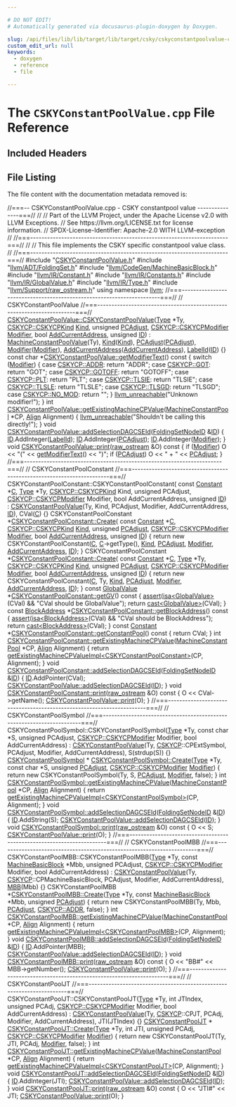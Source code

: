 ```yaml
---

# DO NOT EDIT!
# Automatically generated via docusaurus-plugin-doxygen by Doxygen.

slug: /api/files/lib/lib/target/lib/target/csky/cskyconstantpoolvalue-cpp
custom_edit_url: null
keywords:
  - doxygen
  - reference
  - file

---
```





# The `CSKYConstantPoolValue.cpp` File Reference

<DoxygenPage pluginConfig={pluginConfig}>



## Included Headers

<IncludesList>
<IncludesListItem
  filePath="CSKYConstantPoolValue.h"
  permalink="/docs/api/files/lib/lib/target/lib/target/csky/cskyconstantpoolvalue-h"
  isLocal="true" />
<IncludesListItem
  filePath="llvm/ADT/FoldingSet.h"
  permalink="/docs/api/files/include/include/llvm/include/llvm/adt/foldingset-h"
  isLocal="true" />
<IncludesListItem
  filePath="llvm/CodeGen/MachineBasicBlock.h"
  permalink="/docs/api/files/include/include/llvm/include/llvm/codegen/machinebasicblock-h"
  isLocal="true" />
<IncludesListItem
  filePath="llvm/IR/Constant.h"
  permalink="/docs/api/files/include/include/llvm/include/llvm/ir/constant-h"
  isLocal="true" />
<IncludesListItem
  filePath="llvm/IR/Constants.h"
  permalink="/docs/api/files/include/include/llvm/include/llvm/ir/constants-h"
  isLocal="true" />
<IncludesListItem
  filePath="llvm/IR/GlobalValue.h"
  permalink="/docs/api/files/include/include/llvm/include/llvm/ir/globalvalue-h"
  isLocal="true" />
<IncludesListItem
  filePath="llvm/IR/Type.h"
  permalink="/docs/api/files/include/include/llvm/include/llvm/ir/type-h"
  isLocal="true" />
<IncludesListItem
  filePath="llvm/Support/raw_ostream.h"
  permalink="/docs/api/files/include/include/llvm/include/llvm/support/raw-ostream-h"
  isLocal="true" />
</IncludesList>


## File Listing

The file content with the documentation metadata removed is:

<ProgramListing>

<Link id="l00001" /><CodeLine lineNumber="1"><span class="doxyHighlightComment">//===-- CSKYConstantPoolValue.cpp - CSKY constantpool value ---------------===//</span></CodeLine>
<Link id="l00002" /><CodeLine lineNumber="2"><span class="doxyHighlightComment">//</span></CodeLine>
<Link id="l00003" /><CodeLine lineNumber="3"><span class="doxyHighlightComment">// Part of the LLVM Project, under the Apache License v2.0 with LLVM Exceptions.</span></CodeLine>
<Link id="l00004" /><CodeLine lineNumber="4"><span class="doxyHighlightComment">// See https://llvm.org/LICENSE.txt for license information.</span></CodeLine>
<Link id="l00005" /><CodeLine lineNumber="5"><span class="doxyHighlightComment">// SPDX-License-Identifier: Apache-2.0 WITH LLVM-exception</span></CodeLine>
<Link id="l00006" /><CodeLine lineNumber="6"><span class="doxyHighlightComment">//</span></CodeLine>
<Link id="l00007" /><CodeLine lineNumber="7"><span class="doxyHighlightComment">//===----------------------------------------------------------------------===//</span></CodeLine>
<Link id="l00008" /><CodeLine lineNumber="8"><span class="doxyHighlightComment">//</span></CodeLine>
<Link id="l00009" /><CodeLine lineNumber="9"><span class="doxyHighlightComment">// This file implements the CSKY specific constantpool value class.</span></CodeLine>
<Link id="l00010" /><CodeLine lineNumber="10"><span class="doxyHighlightComment">//</span></CodeLine>
<Link id="l00011" /><CodeLine lineNumber="11"><span class="doxyHighlightComment">//===----------------------------------------------------------------------===//</span></CodeLine>
<Link id="l00012" /><CodeLine lineNumber="12"></CodeLine>
<Link id="l00013" /><CodeLine lineNumber="13"><span class="doxyHighlightPreprocessor">#include &quot;<a href="/docs/api/files/lib/lib/target/lib/target/csky/cskyconstantpoolvalue-h">CSKYConstantPoolValue.h</a>&quot;</span></CodeLine>
<Link id="l00014" /><CodeLine lineNumber="14"><span class="doxyHighlightPreprocessor">#include &quot;<a href="/docs/api/files/include/include/llvm/include/llvm/adt/foldingset-h">llvm/ADT/FoldingSet.h</a>&quot;</span></CodeLine>
<Link id="l00015" /><CodeLine lineNumber="15"><span class="doxyHighlightPreprocessor">#include &quot;<a href="/docs/api/files/include/include/llvm/include/llvm/codegen/machinebasicblock-h">llvm/CodeGen/MachineBasicBlock.h</a>&quot;</span></CodeLine>
<Link id="l00016" /><CodeLine lineNumber="16"><span class="doxyHighlightPreprocessor">#include &quot;<a href="/docs/api/files/include/include/llvm/include/llvm/ir/constant-h">llvm/IR/Constant.h</a>&quot;</span></CodeLine>
<Link id="l00017" /><CodeLine lineNumber="17"><span class="doxyHighlightPreprocessor">#include &quot;<a href="/docs/api/files/include/include/llvm/include/llvm/ir/constants-h">llvm/IR/Constants.h</a>&quot;</span></CodeLine>
<Link id="l00018" /><CodeLine lineNumber="18"><span class="doxyHighlightPreprocessor">#include &quot;<a href="/docs/api/files/include/include/llvm/include/llvm/ir/globalvalue-h">llvm/IR/GlobalValue.h</a>&quot;</span></CodeLine>
<Link id="l00019" /><CodeLine lineNumber="19"><span class="doxyHighlightPreprocessor">#include &quot;<a href="/docs/api/files/include/include/llvm/include/llvm/ir/type-h">llvm/IR/Type.h</a>&quot;</span></CodeLine>
<Link id="l00020" /><CodeLine lineNumber="20"><span class="doxyHighlightPreprocessor">#include &quot;<a href="/docs/api/files/include/include/llvm/include/llvm/support/raw-ostream-h">llvm/Support/raw&#95;ostream.h</a>&quot;</span></CodeLine>
<Link id="l00021" /><CodeLine lineNumber="21"><span class="doxyHighlightKeyword">using namespace </span><span class="doxyHighlight"><a href="/docs/api/namespaces/llvm">llvm</a>;</span></CodeLine>
<Link id="l00022" /><CodeLine lineNumber="22"></CodeLine>
<Link id="l00023" /><CodeLine lineNumber="23"><span class="doxyHighlightComment">//===----------------------------------------------------------------------===//</span></CodeLine>
<Link id="l00024" /><CodeLine lineNumber="24"><span class="doxyHighlightComment">// CSKYConstantPoolValue</span></CodeLine>
<Link id="l00025" /><CodeLine lineNumber="25"><span class="doxyHighlightComment">//===----------------------------------------------------------------------===//</span></CodeLine>
<Link id="l00026" /><CodeLine lineNumber="26"></CodeLine>
<Link id="l00027" /><CodeLine lineNumber="27" lineLink="/docs/api/classes/llvm/cskyconstantpoolvalue/#a348e1e38604c1fc005a62ced08c6f583"><span class="doxyHighlight"><a href="/docs/api/classes/llvm/cskyconstantpoolvalue/#a348e1e38604c1fc005a62ced08c6f583">CSKYConstantPoolValue::CSKYConstantPoolValue</a>(<a href="/docs/api/classes/llvm/type">Type</a> &#42;Ty, <a href="/docs/api/namespaces/llvm/cskycp/#a52910a7599c196a2a21a5fef5da46994">CSKYCP::CSKYCPKind</a> <a href="/docs/api/classes/llvm/cskyconstantpoolvalue/#aa0ed825694c1cf82be7fe8b7aa3bc979">Kind</a>,</span></CodeLine>
<Link id="l00028" /><CodeLine lineNumber="28"><span class="doxyHighlight">                                             </span><span class="doxyHighlightKeywordType">unsigned</span><span class="doxyHighlight"> <a href="/docs/api/classes/llvm/cskyconstantpoolvalue/#a211fb7d504116ba5fb89bb4bc22a9070">PCAdjust</a>,</span></CodeLine>
<Link id="l00029" /><CodeLine lineNumber="29"><span class="doxyHighlight">                                             <a href="/docs/api/namespaces/llvm/cskycp/#a4adf83f12fd4b32c53af26ac279ae9e4">CSKYCP::CSKYCPModifier</a> <a href="/docs/api/classes/llvm/cskyconstantpoolvalue/#ad365afc92ba12f354616fd0033708911">Modifier</a>,</span></CodeLine>
<Link id="l00030" /><CodeLine lineNumber="30"><span class="doxyHighlight">                                             </span><span class="doxyHighlightKeywordType">bool</span><span class="doxyHighlight"> <a href="/docs/api/classes/llvm/cskyconstantpoolvalue/#afb3479a63947179467405781072aff1f">AddCurrentAddress</a>,</span></CodeLine>
<Link id="l00031" /><CodeLine lineNumber="31"><span class="doxyHighlight">                                             </span><span class="doxyHighlightKeywordType">unsigned</span><span class="doxyHighlight"> <a href="/docs/api/namespaces/llvm/callingconv/#abdf8cf606905c10634e831390981b0ed">ID</a>)</span></CodeLine>
<Link id="l00032" /><CodeLine lineNumber="32"><span class="doxyHighlight">    : <a href="/docs/api/classes/llvm/machineconstantpoolvalue/#ac688aad44da54c2262096a4b5c5891f4">MachineConstantPoolValue</a>(Ty), <a href="/docs/api/classes/llvm/cskyconstantpoolvalue/#aa0ed825694c1cf82be7fe8b7aa3bc979">Kind</a>(<a href="/docs/api/classes/llvm/cskyconstantpoolvalue/#aa0ed825694c1cf82be7fe8b7aa3bc979">Kind</a>), <a href="/docs/api/classes/llvm/cskyconstantpoolvalue/#a211fb7d504116ba5fb89bb4bc22a9070">PCAdjust</a>(<a href="/docs/api/classes/llvm/cskyconstantpoolvalue/#a211fb7d504116ba5fb89bb4bc22a9070">PCAdjust</a>),</span></CodeLine>
<Link id="l00033" /><CodeLine lineNumber="33"><span class="doxyHighlight">      <a href="/docs/api/classes/llvm/cskyconstantpoolvalue/#ad365afc92ba12f354616fd0033708911">Modifier</a>(<a href="/docs/api/classes/llvm/cskyconstantpoolvalue/#ad365afc92ba12f354616fd0033708911">Modifier</a>), <a href="/docs/api/classes/llvm/cskyconstantpoolvalue/#afb3479a63947179467405781072aff1f">AddCurrentAddress</a>(<a href="/docs/api/classes/llvm/cskyconstantpoolvalue/#afb3479a63947179467405781072aff1f">AddCurrentAddress</a>), <a href="/docs/api/classes/llvm/cskyconstantpoolvalue/#a412a536ed94670c0525c04408ffd7d3c">LabelId</a>(<a href="/docs/api/namespaces/llvm/callingconv/#abdf8cf606905c10634e831390981b0ed">ID</a>) &#123;&#125;</span></CodeLine>
<Link id="l00034" /><CodeLine lineNumber="34"></CodeLine>
<Link id="l00035" /><CodeLine lineNumber="35" lineLink="/docs/api/classes/llvm/cskyconstantpoolvalue/#af4fd0e484744e9d1c45a041913485d0b"><span class="doxyHighlightKeyword">const</span><span class="doxyHighlight"> </span><span class="doxyHighlightKeywordType">char</span><span class="doxyHighlight"> &#42;<a href="/docs/api/classes/llvm/cskyconstantpoolvalue/#af4fd0e484744e9d1c45a041913485d0b">CSKYConstantPoolValue::getModifierText</a>()</span><span class="doxyHighlightKeyword"> const </span><span class="doxyHighlight">&#123;</span></CodeLine>
<Link id="l00036" /><CodeLine lineNumber="36"><span class="doxyHighlight">  </span><span class="doxyHighlightKeywordFlow">switch</span><span class="doxyHighlight"> (<a href="/docs/api/classes/llvm/cskyconstantpoolvalue/#ad365afc92ba12f354616fd0033708911">Modifier</a>) &#123;</span></CodeLine>
<Link id="l00037" /><CodeLine lineNumber="37"><span class="doxyHighlight">  </span><span class="doxyHighlightKeywordFlow">case</span><span class="doxyHighlight"> <a href="/docs/api/namespaces/llvm/cskycp/#a4adf83f12fd4b32c53af26ac279ae9e4a11f72aa51db1915ad266a52e760f28af">CSKYCP::ADDR</a>:</span></CodeLine>
<Link id="l00038" /><CodeLine lineNumber="38"><span class="doxyHighlight">    </span><span class="doxyHighlightKeywordFlow">return</span><span class="doxyHighlight"> </span><span class="doxyHighlightStringLiteral">&quot;ADDR&quot;</span><span class="doxyHighlight">;</span></CodeLine>
<Link id="l00039" /><CodeLine lineNumber="39"><span class="doxyHighlight">  </span><span class="doxyHighlightKeywordFlow">case</span><span class="doxyHighlight"> <a href="/docs/api/namespaces/llvm/cskycp/#a4adf83f12fd4b32c53af26ac279ae9e4ae82a4118bf542c05ab38488e5b578ae1">CSKYCP::GOT</a>:</span></CodeLine>
<Link id="l00040" /><CodeLine lineNumber="40"><span class="doxyHighlight">    </span><span class="doxyHighlightKeywordFlow">return</span><span class="doxyHighlight"> </span><span class="doxyHighlightStringLiteral">&quot;GOT&quot;</span><span class="doxyHighlight">;</span></CodeLine>
<Link id="l00041" /><CodeLine lineNumber="41"><span class="doxyHighlight">  </span><span class="doxyHighlightKeywordFlow">case</span><span class="doxyHighlight"> <a href="/docs/api/namespaces/llvm/cskycp/#a4adf83f12fd4b32c53af26ac279ae9e4a972b1bf03372caa6601f0a1b4903ae76">CSKYCP::GOTOFF</a>:</span></CodeLine>
<Link id="l00042" /><CodeLine lineNumber="42"><span class="doxyHighlight">    </span><span class="doxyHighlightKeywordFlow">return</span><span class="doxyHighlight"> </span><span class="doxyHighlightStringLiteral">&quot;GOTOFF&quot;</span><span class="doxyHighlight">;</span></CodeLine>
<Link id="l00043" /><CodeLine lineNumber="43"><span class="doxyHighlight">  </span><span class="doxyHighlightKeywordFlow">case</span><span class="doxyHighlight"> <a href="/docs/api/namespaces/llvm/cskycp/#a4adf83f12fd4b32c53af26ac279ae9e4a4534acdb80b394f5943dcc36c9704c9b">CSKYCP::PLT</a>:</span></CodeLine>
<Link id="l00044" /><CodeLine lineNumber="44"><span class="doxyHighlight">    </span><span class="doxyHighlightKeywordFlow">return</span><span class="doxyHighlight"> </span><span class="doxyHighlightStringLiteral">&quot;PLT&quot;</span><span class="doxyHighlight">;</span></CodeLine>
<Link id="l00045" /><CodeLine lineNumber="45"><span class="doxyHighlight">  </span><span class="doxyHighlightKeywordFlow">case</span><span class="doxyHighlight"> <a href="/docs/api/namespaces/llvm/cskycp/#a4adf83f12fd4b32c53af26ac279ae9e4a200b54fa8d3a6ca97d345190f01a4087">CSKYCP::TLSIE</a>:</span></CodeLine>
<Link id="l00046" /><CodeLine lineNumber="46"><span class="doxyHighlight">    </span><span class="doxyHighlightKeywordFlow">return</span><span class="doxyHighlight"> </span><span class="doxyHighlightStringLiteral">&quot;TLSIE&quot;</span><span class="doxyHighlight">;</span></CodeLine>
<Link id="l00047" /><CodeLine lineNumber="47"><span class="doxyHighlight">  </span><span class="doxyHighlightKeywordFlow">case</span><span class="doxyHighlight"> <a href="/docs/api/namespaces/llvm/cskycp/#a4adf83f12fd4b32c53af26ac279ae9e4ae32b3dc690462147ec73186713977244">CSKYCP::TLSLE</a>:</span></CodeLine>
<Link id="l00048" /><CodeLine lineNumber="48"><span class="doxyHighlight">    </span><span class="doxyHighlightKeywordFlow">return</span><span class="doxyHighlight"> </span><span class="doxyHighlightStringLiteral">&quot;TLSLE&quot;</span><span class="doxyHighlight">;</span></CodeLine>
<Link id="l00049" /><CodeLine lineNumber="49"><span class="doxyHighlight">  </span><span class="doxyHighlightKeywordFlow">case</span><span class="doxyHighlight"> <a href="/docs/api/namespaces/llvm/cskycp/#a4adf83f12fd4b32c53af26ac279ae9e4a5c32b033a20299c57276476c5b7c73b9">CSKYCP::TLSGD</a>:</span></CodeLine>
<Link id="l00050" /><CodeLine lineNumber="50"><span class="doxyHighlight">    </span><span class="doxyHighlightKeywordFlow">return</span><span class="doxyHighlight"> </span><span class="doxyHighlightStringLiteral">&quot;TLSGD&quot;</span><span class="doxyHighlight">;</span></CodeLine>
<Link id="l00051" /><CodeLine lineNumber="51"><span class="doxyHighlight">  </span><span class="doxyHighlightKeywordFlow">case</span><span class="doxyHighlight"> <a href="/docs/api/namespaces/llvm/cskycp/#a4adf83f12fd4b32c53af26ac279ae9e4ab42535f4f838187946d69d1113f7cd32">CSKYCP::NO&#95;MOD</a>:</span></CodeLine>
<Link id="l00052" /><CodeLine lineNumber="52"><span class="doxyHighlight">    </span><span class="doxyHighlightKeywordFlow">return</span><span class="doxyHighlight"> </span><span class="doxyHighlightStringLiteral">&quot;&quot;</span><span class="doxyHighlight">;</span></CodeLine>
<Link id="l00053" /><CodeLine lineNumber="53"><span class="doxyHighlight">  &#125;</span></CodeLine>
<Link id="l00054" /><CodeLine lineNumber="54"><span class="doxyHighlight">  <a href="/docs/api/files/include/include/llvm/include/llvm/support/errorhandling-h/#ace243f5c25697a1107cce46626b3dc94">llvm&#95;unreachable</a>(</span><span class="doxyHighlightStringLiteral">&quot;Unknown modifier!&quot;</span><span class="doxyHighlight">);</span></CodeLine>
<Link id="l00055" /><CodeLine lineNumber="55"><span class="doxyHighlight">&#125;</span></CodeLine>
<Link id="l00056" /><CodeLine lineNumber="56"></CodeLine>
<Link id="l00057" /><CodeLine lineNumber="57" lineLink="/docs/api/classes/llvm/cskyconstantpoolvalue/#afc480159ebebc2b1dafff702e3d0f44c"><span class="doxyHighlightKeywordType">int</span><span class="doxyHighlight"> <a href="/docs/api/classes/llvm/cskyconstantpoolvalue/#afc480159ebebc2b1dafff702e3d0f44c">CSKYConstantPoolValue::getExistingMachineCPValue</a>(<a href="/docs/api/classes/llvm/machineconstantpool">MachineConstantPool</a> &#42;CP,</span></CodeLine>
<Link id="l00058" /><CodeLine lineNumber="58"><span class="doxyHighlight">                                                     <a href="/docs/api/structs/llvm/align">Align</a> Alignment) &#123;</span></CodeLine>
<Link id="l00059" /><CodeLine lineNumber="59"><span class="doxyHighlight">  <a href="/docs/api/files/include/include/llvm/include/llvm/support/errorhandling-h/#ace243f5c25697a1107cce46626b3dc94">llvm&#95;unreachable</a>(</span><span class="doxyHighlightStringLiteral">&quot;Shouldn&#39;t be calling this directly!&quot;</span><span class="doxyHighlight">);</span></CodeLine>
<Link id="l00060" /><CodeLine lineNumber="60"><span class="doxyHighlight">&#125;</span></CodeLine>
<Link id="l00061" /><CodeLine lineNumber="61"></CodeLine>
<Link id="l00062" /><CodeLine lineNumber="62" lineLink="/docs/api/classes/llvm/cskyconstantpoolvalue/#ac2dce8ece8c4b01f78f80f643036681c"><span class="doxyHighlightKeywordType">void</span><span class="doxyHighlight"> <a href="/docs/api/classes/llvm/cskyconstantpoolvalue/#ac2dce8ece8c4b01f78f80f643036681c">CSKYConstantPoolValue::addSelectionDAGCSEId</a>(<a href="/docs/api/classes/llvm/foldingsetnodeid">FoldingSetNodeID</a> &amp;<a href="/docs/api/namespaces/llvm/callingconv/#abdf8cf606905c10634e831390981b0ed">ID</a>) &#123;</span></CodeLine>
<Link id="l00063" /><CodeLine lineNumber="63"><span class="doxyHighlight">  <a href="/docs/api/namespaces/llvm/callingconv/#abdf8cf606905c10634e831390981b0ed">ID</a>.AddInteger(<a href="/docs/api/classes/llvm/cskyconstantpoolvalue/#a412a536ed94670c0525c04408ffd7d3c">LabelId</a>);</span></CodeLine>
<Link id="l00064" /><CodeLine lineNumber="64"><span class="doxyHighlight">  <a href="/docs/api/namespaces/llvm/callingconv/#abdf8cf606905c10634e831390981b0ed">ID</a>.AddInteger(<a href="/docs/api/classes/llvm/cskyconstantpoolvalue/#a211fb7d504116ba5fb89bb4bc22a9070">PCAdjust</a>);</span></CodeLine>
<Link id="l00065" /><CodeLine lineNumber="65"><span class="doxyHighlight">  <a href="/docs/api/namespaces/llvm/callingconv/#abdf8cf606905c10634e831390981b0ed">ID</a>.AddInteger(<a href="/docs/api/classes/llvm/cskyconstantpoolvalue/#ad365afc92ba12f354616fd0033708911">Modifier</a>);</span></CodeLine>
<Link id="l00066" /><CodeLine lineNumber="66"><span class="doxyHighlight">&#125;</span></CodeLine>
<Link id="l00067" /><CodeLine lineNumber="67"></CodeLine>
<Link id="l00068" /><CodeLine lineNumber="68" lineLink="/docs/api/classes/llvm/cskyconstantpoolvalue/#a310e47e5146eaa80264533a27084604d"><span class="doxyHighlightKeywordType">void</span><span class="doxyHighlight"> <a href="/docs/api/classes/llvm/cskyconstantpoolvalue/#a310e47e5146eaa80264533a27084604d">CSKYConstantPoolValue::print</a>(<a href="/docs/api/classes/llvm/raw-ostream">raw&#95;ostream</a> &amp;O)</span><span class="doxyHighlightKeyword"> const </span><span class="doxyHighlight">&#123;</span></CodeLine>
<Link id="l00069" /><CodeLine lineNumber="69"><span class="doxyHighlight">  </span><span class="doxyHighlightKeywordFlow">if</span><span class="doxyHighlight"> (<a href="/docs/api/classes/llvm/cskyconstantpoolvalue/#ad365afc92ba12f354616fd0033708911">Modifier</a>)</span></CodeLine>
<Link id="l00070" /><CodeLine lineNumber="70"><span class="doxyHighlight">    O &lt;&lt; </span><span class="doxyHighlightStringLiteral">&quot;(&quot;</span><span class="doxyHighlight"> &lt;&lt; <a href="/docs/api/classes/llvm/cskyconstantpoolvalue/#af4fd0e484744e9d1c45a041913485d0b">getModifierText</a>() &lt;&lt; </span><span class="doxyHighlightStringLiteral">&quot;)&quot;</span><span class="doxyHighlight">;</span></CodeLine>
<Link id="l00071" /><CodeLine lineNumber="71"><span class="doxyHighlight">  </span><span class="doxyHighlightKeywordFlow">if</span><span class="doxyHighlight"> (<a href="/docs/api/classes/llvm/cskyconstantpoolvalue/#a211fb7d504116ba5fb89bb4bc22a9070">PCAdjust</a>)</span></CodeLine>
<Link id="l00072" /><CodeLine lineNumber="72"><span class="doxyHighlight">    O &lt;&lt; </span><span class="doxyHighlightStringLiteral">&quot; + &quot;</span><span class="doxyHighlight"> &lt;&lt; <a href="/docs/api/classes/llvm/cskyconstantpoolvalue/#a211fb7d504116ba5fb89bb4bc22a9070">PCAdjust</a>;</span></CodeLine>
<Link id="l00073" /><CodeLine lineNumber="73"><span class="doxyHighlight">&#125;</span></CodeLine>
<Link id="l00074" /><CodeLine lineNumber="74"></CodeLine>
<Link id="l00075" /><CodeLine lineNumber="75"><span class="doxyHighlightComment">//===----------------------------------------------------------------------===//</span></CodeLine>
<Link id="l00076" /><CodeLine lineNumber="76"><span class="doxyHighlightComment">// CSKYConstantPoolConstant</span></CodeLine>
<Link id="l00077" /><CodeLine lineNumber="77"><span class="doxyHighlightComment">//===----------------------------------------------------------------------===//</span></CodeLine>
<Link id="l00078" /><CodeLine lineNumber="78"></CodeLine>
<Link id="l00079" /><CodeLine lineNumber="79"><span class="doxyHighlight">CSKYConstantPoolConstant::CSKYConstantPoolConstant(</span></CodeLine>
<Link id="l00080" /><CodeLine lineNumber="80"><span class="doxyHighlight">    </span><span class="doxyHighlightKeyword">const</span><span class="doxyHighlight"> <a href="/docs/api/classes/llvm/constant">Constant</a> &#42;<a href="/docs/api/namespaces/llvm/callingconv/#ac6aa1387c4375260e2468eb5a77fdb4cafd841a49aec1539bc88abc8ff9e170fb">C</a>, <a href="/docs/api/classes/llvm/type">Type</a> &#42;Ty, <a href="/docs/api/namespaces/llvm/cskycp/#a52910a7599c196a2a21a5fef5da46994">CSKYCP::CSKYCPKind</a> Kind, </span><span class="doxyHighlightKeywordType">unsigned</span><span class="doxyHighlight"> PCAdjust,</span></CodeLine>
<Link id="l00081" /><CodeLine lineNumber="81"><span class="doxyHighlight">    <a href="/docs/api/namespaces/llvm/cskycp/#a4adf83f12fd4b32c53af26ac279ae9e4">CSKYCP::CSKYCPModifier</a> Modifier, </span><span class="doxyHighlightKeywordType">bool</span><span class="doxyHighlight"> AddCurrentAddress, </span><span class="doxyHighlightKeywordType">unsigned</span><span class="doxyHighlight"> <a href="/docs/api/namespaces/llvm/callingconv/#abdf8cf606905c10634e831390981b0ed">ID</a>)</span></CodeLine>
<Link id="l00082" /><CodeLine lineNumber="82"><span class="doxyHighlight">    : <a href="/docs/api/classes/llvm/cskyconstantpoolvalue">CSKYConstantPoolValue</a>(Ty, Kind, PCAdjust, Modifier, AddCurrentAddress,</span></CodeLine>
<Link id="l00083" /><CodeLine lineNumber="83"><span class="doxyHighlight">                            <a href="/docs/api/namespaces/llvm/callingconv/#abdf8cf606905c10634e831390981b0ed">ID</a>),</span></CodeLine>
<Link id="l00084" /><CodeLine lineNumber="84"><span class="doxyHighlight">      CVal(<a href="/docs/api/namespaces/llvm/callingconv/#ac6aa1387c4375260e2468eb5a77fdb4cafd841a49aec1539bc88abc8ff9e170fb">C</a>) &#123;&#125;</span></CodeLine>
<Link id="l00085" /><CodeLine lineNumber="85"></CodeLine>
<Link id="l00086" /><CodeLine lineNumber="86" lineLink="/docs/api/classes/llvm/cskyconstantpoolconstant/#ad2e7328dbae8591003a3f42d049754b5"><span class="doxyHighlight">CSKYConstantPoolConstant &#42;<a href="/docs/api/classes/llvm/cskyconstantpoolconstant/#ad2e7328dbae8591003a3f42d049754b5">CSKYConstantPoolConstant::Create</a>(</span></CodeLine>
<Link id="l00087" /><CodeLine lineNumber="87"><span class="doxyHighlight">    </span><span class="doxyHighlightKeyword">const</span><span class="doxyHighlight"> <a href="/docs/api/classes/llvm/constant">Constant</a> &#42;<a href="/docs/api/namespaces/llvm/callingconv/#ac6aa1387c4375260e2468eb5a77fdb4cafd841a49aec1539bc88abc8ff9e170fb">C</a>, <a href="/docs/api/namespaces/llvm/cskycp/#a52910a7599c196a2a21a5fef5da46994">CSKYCP::CSKYCPKind</a> <a href="/docs/api/classes/llvm/cskyconstantpoolvalue/#aa0ed825694c1cf82be7fe8b7aa3bc979">Kind</a>, </span><span class="doxyHighlightKeywordType">unsigned</span><span class="doxyHighlight"> <a href="/docs/api/classes/llvm/cskyconstantpoolvalue/#a211fb7d504116ba5fb89bb4bc22a9070">PCAdjust</a>,</span></CodeLine>
<Link id="l00088" /><CodeLine lineNumber="88"><span class="doxyHighlight">    <a href="/docs/api/namespaces/llvm/cskycp/#a4adf83f12fd4b32c53af26ac279ae9e4">CSKYCP::CSKYCPModifier</a> <a href="/docs/api/classes/llvm/cskyconstantpoolvalue/#ad365afc92ba12f354616fd0033708911">Modifier</a>, </span><span class="doxyHighlightKeywordType">bool</span><span class="doxyHighlight"> <a href="/docs/api/classes/llvm/cskyconstantpoolvalue/#afb3479a63947179467405781072aff1f">AddCurrentAddress</a>, </span><span class="doxyHighlightKeywordType">unsigned</span><span class="doxyHighlight"> <a href="/docs/api/namespaces/llvm/callingconv/#abdf8cf606905c10634e831390981b0ed">ID</a>) &#123;</span></CodeLine>
<Link id="l00089" /><CodeLine lineNumber="89"><span class="doxyHighlight">  </span><span class="doxyHighlightKeywordFlow">return</span><span class="doxyHighlight"> </span><span class="doxyHighlightKeyword">new</span><span class="doxyHighlight"> CSKYConstantPoolConstant(<a href="/docs/api/namespaces/llvm/callingconv/#ac6aa1387c4375260e2468eb5a77fdb4cafd841a49aec1539bc88abc8ff9e170fb">C</a>, <a href="/docs/api/namespaces/llvm/callingconv/#ac6aa1387c4375260e2468eb5a77fdb4cafd841a49aec1539bc88abc8ff9e170fb">C</a>-&gt;getType(), <a href="/docs/api/classes/llvm/cskyconstantpoolvalue/#aa0ed825694c1cf82be7fe8b7aa3bc979">Kind</a>, <a href="/docs/api/classes/llvm/cskyconstantpoolvalue/#a211fb7d504116ba5fb89bb4bc22a9070">PCAdjust</a>, <a href="/docs/api/classes/llvm/cskyconstantpoolvalue/#ad365afc92ba12f354616fd0033708911">Modifier</a>,</span></CodeLine>
<Link id="l00090" /><CodeLine lineNumber="90"><span class="doxyHighlight">                                      <a href="/docs/api/classes/llvm/cskyconstantpoolvalue/#afb3479a63947179467405781072aff1f">AddCurrentAddress</a>, <a href="/docs/api/namespaces/llvm/callingconv/#abdf8cf606905c10634e831390981b0ed">ID</a>);</span></CodeLine>
<Link id="l00091" /><CodeLine lineNumber="91"><span class="doxyHighlight">&#125;</span></CodeLine>
<Link id="l00092" /><CodeLine lineNumber="92"></CodeLine>
<Link id="l00093" /><CodeLine lineNumber="93" lineLink="/docs/api/classes/llvm/cskyconstantpoolconstant/#a9be132fd6a70bb5bf4c3f8847034099b"><span class="doxyHighlight">CSKYConstantPoolConstant &#42;<a href="/docs/api/classes/llvm/cskyconstantpoolconstant/#ad2e7328dbae8591003a3f42d049754b5">CSKYConstantPoolConstant::Create</a>(</span></CodeLine>
<Link id="l00094" /><CodeLine lineNumber="94"><span class="doxyHighlight">    </span><span class="doxyHighlightKeyword">const</span><span class="doxyHighlight"> <a href="/docs/api/classes/llvm/constant">Constant</a> &#42;<a href="/docs/api/namespaces/llvm/callingconv/#ac6aa1387c4375260e2468eb5a77fdb4cafd841a49aec1539bc88abc8ff9e170fb">C</a>, <a href="/docs/api/classes/llvm/type">Type</a> &#42;Ty, <a href="/docs/api/namespaces/llvm/cskycp/#a52910a7599c196a2a21a5fef5da46994">CSKYCP::CSKYCPKind</a> <a href="/docs/api/classes/llvm/cskyconstantpoolvalue/#aa0ed825694c1cf82be7fe8b7aa3bc979">Kind</a>, </span><span class="doxyHighlightKeywordType">unsigned</span><span class="doxyHighlight"> <a href="/docs/api/classes/llvm/cskyconstantpoolvalue/#a211fb7d504116ba5fb89bb4bc22a9070">PCAdjust</a>,</span></CodeLine>
<Link id="l00095" /><CodeLine lineNumber="95"><span class="doxyHighlight">    <a href="/docs/api/namespaces/llvm/cskycp/#a4adf83f12fd4b32c53af26ac279ae9e4">CSKYCP::CSKYCPModifier</a> <a href="/docs/api/classes/llvm/cskyconstantpoolvalue/#ad365afc92ba12f354616fd0033708911">Modifier</a>, </span><span class="doxyHighlightKeywordType">bool</span><span class="doxyHighlight"> <a href="/docs/api/classes/llvm/cskyconstantpoolvalue/#afb3479a63947179467405781072aff1f">AddCurrentAddress</a>, </span><span class="doxyHighlightKeywordType">unsigned</span><span class="doxyHighlight"> <a href="/docs/api/namespaces/llvm/callingconv/#abdf8cf606905c10634e831390981b0ed">ID</a>) &#123;</span></CodeLine>
<Link id="l00096" /><CodeLine lineNumber="96"><span class="doxyHighlight">  </span><span class="doxyHighlightKeywordFlow">return</span><span class="doxyHighlight"> </span><span class="doxyHighlightKeyword">new</span><span class="doxyHighlight"> CSKYConstantPoolConstant(<a href="/docs/api/namespaces/llvm/callingconv/#ac6aa1387c4375260e2468eb5a77fdb4cafd841a49aec1539bc88abc8ff9e170fb">C</a>, Ty, <a href="/docs/api/classes/llvm/cskyconstantpoolvalue/#aa0ed825694c1cf82be7fe8b7aa3bc979">Kind</a>, <a href="/docs/api/classes/llvm/cskyconstantpoolvalue/#a211fb7d504116ba5fb89bb4bc22a9070">PCAdjust</a>, <a href="/docs/api/classes/llvm/cskyconstantpoolvalue/#ad365afc92ba12f354616fd0033708911">Modifier</a>,</span></CodeLine>
<Link id="l00097" /><CodeLine lineNumber="97"><span class="doxyHighlight">                                      <a href="/docs/api/classes/llvm/cskyconstantpoolvalue/#afb3479a63947179467405781072aff1f">AddCurrentAddress</a>, <a href="/docs/api/namespaces/llvm/callingconv/#abdf8cf606905c10634e831390981b0ed">ID</a>);</span></CodeLine>
<Link id="l00098" /><CodeLine lineNumber="98"><span class="doxyHighlight">&#125;</span></CodeLine>
<Link id="l00099" /><CodeLine lineNumber="99"></CodeLine>
<Link id="l00100" /><CodeLine lineNumber="100" lineLink="/docs/api/classes/llvm/cskyconstantpoolconstant/#a49bfb7d119e43a691ef2e139597370e9"><span class="doxyHighlightKeyword">const</span><span class="doxyHighlight"> <a href="/docs/api/classes/llvm/globalvalue">GlobalValue</a> &#42;<a href="/docs/api/classes/llvm/cskyconstantpoolconstant/#a49bfb7d119e43a691ef2e139597370e9">CSKYConstantPoolConstant::getGV</a>()</span><span class="doxyHighlightKeyword"> const </span><span class="doxyHighlight">&#123;</span></CodeLine>
<Link id="l00101" /><CodeLine lineNumber="101"><span class="doxyHighlight">  <a href="/docs/api/files/lib/lib/target/lib/target/amdgpu/silowercontrolflow-cpp/#a4868c5d81c5ccc98c47aeab6244346a0">assert</a>(<a href="/docs/api/namespaces/llvm/#a92ca992e52dddc420f4b069cae06dfbe">isa&lt;GlobalValue&gt;</a>(CVal) &amp;&amp; </span><span class="doxyHighlightStringLiteral">&quot;CVal should be GlobalValue&quot;</span><span class="doxyHighlight">);</span></CodeLine>
<Link id="l00102" /><CodeLine lineNumber="102"><span class="doxyHighlight">  </span><span class="doxyHighlightKeywordFlow">return</span><span class="doxyHighlight"> <a href="/docs/api/namespaces/llvm/#ac4fc845f5ed92de63cd4474f128f5fc5">cast&lt;GlobalValue&gt;</a>(CVal);</span></CodeLine>
<Link id="l00103" /><CodeLine lineNumber="103"><span class="doxyHighlight">&#125;</span></CodeLine>
<Link id="l00104" /><CodeLine lineNumber="104"></CodeLine>
<Link id="l00105" /><CodeLine lineNumber="105" lineLink="/docs/api/classes/llvm/cskyconstantpoolconstant/#ae6f4c0132b8d27ccc8fb80f53e312d09"><span class="doxyHighlightKeyword">const</span><span class="doxyHighlight"> <a href="/docs/api/classes/llvm/blockaddress">BlockAddress</a> &#42;<a href="/docs/api/classes/llvm/cskyconstantpoolconstant/#ae6f4c0132b8d27ccc8fb80f53e312d09">CSKYConstantPoolConstant::getBlockAddress</a>()</span><span class="doxyHighlightKeyword"> const </span><span class="doxyHighlight">&#123;</span></CodeLine>
<Link id="l00106" /><CodeLine lineNumber="106"><span class="doxyHighlight">  <a href="/docs/api/files/lib/lib/target/lib/target/amdgpu/silowercontrolflow-cpp/#a4868c5d81c5ccc98c47aeab6244346a0">assert</a>(<a href="/docs/api/namespaces/llvm/#a92ca992e52dddc420f4b069cae06dfbe">isa&lt;BlockAddress&gt;</a>(CVal) &amp;&amp; </span><span class="doxyHighlightStringLiteral">&quot;CVal should be BlockAddress&quot;</span><span class="doxyHighlight">);</span></CodeLine>
<Link id="l00107" /><CodeLine lineNumber="107"><span class="doxyHighlight">  </span><span class="doxyHighlightKeywordFlow">return</span><span class="doxyHighlight"> <a href="/docs/api/namespaces/llvm/#ac4fc845f5ed92de63cd4474f128f5fc5">cast&lt;BlockAddress&gt;</a>(CVal);</span></CodeLine>
<Link id="l00108" /><CodeLine lineNumber="108"><span class="doxyHighlight">&#125;</span></CodeLine>
<Link id="l00109" /><CodeLine lineNumber="109"></CodeLine>
<Link id="l00110" /><CodeLine lineNumber="110" lineLink="/docs/api/classes/llvm/cskyconstantpoolconstant/#ae7bb2f89025ff938dbf3809d5aa7796c"><span class="doxyHighlightKeyword">const</span><span class="doxyHighlight"> <a href="/docs/api/classes/llvm/constant">Constant</a> &#42;<a href="/docs/api/classes/llvm/cskyconstantpoolconstant/#ae7bb2f89025ff938dbf3809d5aa7796c">CSKYConstantPoolConstant::getConstantPool</a>()</span><span class="doxyHighlightKeyword"> const </span><span class="doxyHighlight">&#123;</span></CodeLine>
<Link id="l00111" /><CodeLine lineNumber="111"><span class="doxyHighlight">  </span><span class="doxyHighlightKeywordFlow">return</span><span class="doxyHighlight"> CVal;</span></CodeLine>
<Link id="l00112" /><CodeLine lineNumber="112"><span class="doxyHighlight">&#125;</span></CodeLine>
<Link id="l00113" /><CodeLine lineNumber="113"></CodeLine>
<Link id="l00114" /><CodeLine lineNumber="114" lineLink="/docs/api/classes/llvm/cskyconstantpoolconstant/#a85cfa254656ea195455c3ec355dcc72d"><span class="doxyHighlightKeywordType">int</span><span class="doxyHighlight"> <a href="/docs/api/classes/llvm/cskyconstantpoolconstant/#a85cfa254656ea195455c3ec355dcc72d">CSKYConstantPoolConstant::getExistingMachineCPValue</a>(<a href="/docs/api/classes/llvm/machineconstantpool">MachineConstantPool</a> &#42;CP,</span></CodeLine>
<Link id="l00115" /><CodeLine lineNumber="115"><span class="doxyHighlight">                                                        <a href="/docs/api/structs/llvm/align">Align</a> Alignment) &#123;</span></CodeLine>
<Link id="l00116" /><CodeLine lineNumber="116"><span class="doxyHighlight">  </span><span class="doxyHighlightKeywordFlow">return</span><span class="doxyHighlight"> <a href="/docs/api/classes/llvm/cskyconstantpoolvalue/#a7f59aeed19f66ec8099052e3aa47c9c9">getExistingMachineCPValueImpl&lt;CSKYConstantPoolConstant&gt;</a>(CP, Alignment);</span></CodeLine>
<Link id="l00117" /><CodeLine lineNumber="117"><span class="doxyHighlight">&#125;</span></CodeLine>
<Link id="l00118" /><CodeLine lineNumber="118"></CodeLine>
<Link id="l00119" /><CodeLine lineNumber="119" lineLink="/docs/api/classes/llvm/cskyconstantpoolconstant/#ab6eaf5d3c9dd6794d787dc1b4adcb590"><span class="doxyHighlightKeywordType">void</span><span class="doxyHighlight"> <a href="/docs/api/classes/llvm/cskyconstantpoolconstant/#ab6eaf5d3c9dd6794d787dc1b4adcb590">CSKYConstantPoolConstant::addSelectionDAGCSEId</a>(<a href="/docs/api/classes/llvm/foldingsetnodeid">FoldingSetNodeID</a> &amp;<a href="/docs/api/namespaces/llvm/callingconv/#abdf8cf606905c10634e831390981b0ed">ID</a>) &#123;</span></CodeLine>
<Link id="l00120" /><CodeLine lineNumber="120"><span class="doxyHighlight">  <a href="/docs/api/namespaces/llvm/callingconv/#abdf8cf606905c10634e831390981b0ed">ID</a>.AddPointer(CVal);</span></CodeLine>
<Link id="l00121" /><CodeLine lineNumber="121"></CodeLine>
<Link id="l00122" /><CodeLine lineNumber="122"><span class="doxyHighlight">  <a href="/docs/api/classes/llvm/cskyconstantpoolvalue/#ac2dce8ece8c4b01f78f80f643036681c">CSKYConstantPoolValue::addSelectionDAGCSEId</a>(<a href="/docs/api/namespaces/llvm/callingconv/#abdf8cf606905c10634e831390981b0ed">ID</a>);</span></CodeLine>
<Link id="l00123" /><CodeLine lineNumber="123"><span class="doxyHighlight">&#125;</span></CodeLine>
<Link id="l00124" /><CodeLine lineNumber="124"></CodeLine>
<Link id="l00125" /><CodeLine lineNumber="125" lineLink="/docs/api/classes/llvm/cskyconstantpoolconstant/#abe523270c6342367542f38ef98ee7700"><span class="doxyHighlightKeywordType">void</span><span class="doxyHighlight"> <a href="/docs/api/classes/llvm/cskyconstantpoolconstant/#abe523270c6342367542f38ef98ee7700">CSKYConstantPoolConstant::print</a>(<a href="/docs/api/classes/llvm/raw-ostream">raw&#95;ostream</a> &amp;O)</span><span class="doxyHighlightKeyword"> const </span><span class="doxyHighlight">&#123;</span></CodeLine>
<Link id="l00126" /><CodeLine lineNumber="126"><span class="doxyHighlight">  O &lt;&lt; CVal-&gt;getName();</span></CodeLine>
<Link id="l00127" /><CodeLine lineNumber="127"><span class="doxyHighlight">  <a href="/docs/api/classes/llvm/cskyconstantpoolvalue/#a310e47e5146eaa80264533a27084604d">CSKYConstantPoolValue::print</a>(O);</span></CodeLine>
<Link id="l00128" /><CodeLine lineNumber="128"><span class="doxyHighlight">&#125;</span></CodeLine>
<Link id="l00129" /><CodeLine lineNumber="129"></CodeLine>
<Link id="l00130" /><CodeLine lineNumber="130"><span class="doxyHighlightComment">//===----------------------------------------------------------------------===//</span></CodeLine>
<Link id="l00131" /><CodeLine lineNumber="131"><span class="doxyHighlightComment">// CSKYConstantPoolSymbol</span></CodeLine>
<Link id="l00132" /><CodeLine lineNumber="132"><span class="doxyHighlightComment">//===----------------------------------------------------------------------===//</span></CodeLine>
<Link id="l00133" /><CodeLine lineNumber="133"></CodeLine>
<Link id="l00134" /><CodeLine lineNumber="134"><span class="doxyHighlight">CSKYConstantPoolSymbol::CSKYConstantPoolSymbol(<a href="/docs/api/classes/llvm/type">Type</a> &#42;Ty, </span><span class="doxyHighlightKeyword">const</span><span class="doxyHighlight"> </span><span class="doxyHighlightKeywordType">char</span><span class="doxyHighlight"> &#42;S,</span></CodeLine>
<Link id="l00135" /><CodeLine lineNumber="135"><span class="doxyHighlight">                                               </span><span class="doxyHighlightKeywordType">unsigned</span><span class="doxyHighlight"> PCAdjust,</span></CodeLine>
<Link id="l00136" /><CodeLine lineNumber="136"><span class="doxyHighlight">                                               <a href="/docs/api/namespaces/llvm/cskycp/#a4adf83f12fd4b32c53af26ac279ae9e4">CSKYCP::CSKYCPModifier</a> Modifier,</span></CodeLine>
<Link id="l00137" /><CodeLine lineNumber="137"><span class="doxyHighlight">                                               </span><span class="doxyHighlightKeywordType">bool</span><span class="doxyHighlight"> AddCurrentAddress)</span></CodeLine>
<Link id="l00138" /><CodeLine lineNumber="138"><span class="doxyHighlight">    : <a href="/docs/api/classes/llvm/cskyconstantpoolvalue">CSKYConstantPoolValue</a>(Ty, <a href="/docs/api/namespaces/llvm/cskycp">CSKYCP</a>::CPExtSymbol, PCAdjust, Modifier,</span></CodeLine>
<Link id="l00139" /><CodeLine lineNumber="139"><span class="doxyHighlight">                            AddCurrentAddress),</span></CodeLine>
<Link id="l00140" /><CodeLine lineNumber="140"><span class="doxyHighlight">      S(strdup(S)) &#123;&#125;</span></CodeLine>
<Link id="l00141" /><CodeLine lineNumber="141"></CodeLine>
<Link id="l00142" /><CodeLine lineNumber="142"><span class="doxyHighlight"><a href="/docs/api/classes/llvm/cskyconstantpoolsymbol">CSKYConstantPoolSymbol</a> &#42;</span></CodeLine>
<Link id="l00143" /><CodeLine lineNumber="143" lineLink="/docs/api/classes/llvm/cskyconstantpoolsymbol/#adeb33f1d0f22848874dd3b14e265d268"><span class="doxyHighlight"><a href="/docs/api/classes/llvm/cskyconstantpoolsymbol/#adeb33f1d0f22848874dd3b14e265d268">CSKYConstantPoolSymbol::Create</a>(<a href="/docs/api/classes/llvm/type">Type</a> &#42;Ty, </span><span class="doxyHighlightKeyword">const</span><span class="doxyHighlight"> </span><span class="doxyHighlightKeywordType">char</span><span class="doxyHighlight"> &#42;S, </span><span class="doxyHighlightKeywordType">unsigned</span><span class="doxyHighlight"> <a href="/docs/api/classes/llvm/cskyconstantpoolvalue/#a211fb7d504116ba5fb89bb4bc22a9070">PCAdjust</a>,</span></CodeLine>
<Link id="l00144" /><CodeLine lineNumber="144"><span class="doxyHighlight">                               <a href="/docs/api/namespaces/llvm/cskycp/#a4adf83f12fd4b32c53af26ac279ae9e4">CSKYCP::CSKYCPModifier</a> <a href="/docs/api/classes/llvm/cskyconstantpoolvalue/#ad365afc92ba12f354616fd0033708911">Modifier</a>) &#123;</span></CodeLine>
<Link id="l00145" /><CodeLine lineNumber="145"><span class="doxyHighlight">  </span><span class="doxyHighlightKeywordFlow">return</span><span class="doxyHighlight"> </span><span class="doxyHighlightKeyword">new</span><span class="doxyHighlight"> CSKYConstantPoolSymbol(Ty, S, <a href="/docs/api/classes/llvm/cskyconstantpoolvalue/#a211fb7d504116ba5fb89bb4bc22a9070">PCAdjust</a>, <a href="/docs/api/classes/llvm/cskyconstantpoolvalue/#ad365afc92ba12f354616fd0033708911">Modifier</a>, </span><span class="doxyHighlightKeyword">false</span><span class="doxyHighlight">);</span></CodeLine>
<Link id="l00146" /><CodeLine lineNumber="146"><span class="doxyHighlight">&#125;</span></CodeLine>
<Link id="l00147" /><CodeLine lineNumber="147"></CodeLine>
<Link id="l00148" /><CodeLine lineNumber="148" lineLink="/docs/api/classes/llvm/cskyconstantpoolsymbol/#a9f98d82b762f0af010741aa1b5be64cb"><span class="doxyHighlightKeywordType">int</span><span class="doxyHighlight"> <a href="/docs/api/classes/llvm/cskyconstantpoolsymbol/#a9f98d82b762f0af010741aa1b5be64cb">CSKYConstantPoolSymbol::getExistingMachineCPValue</a>(<a href="/docs/api/classes/llvm/machineconstantpool">MachineConstantPool</a> &#42;CP,</span></CodeLine>
<Link id="l00149" /><CodeLine lineNumber="149"><span class="doxyHighlight">                                                      <a href="/docs/api/structs/llvm/align">Align</a> Alignment) &#123;</span></CodeLine>
<Link id="l00150" /><CodeLine lineNumber="150"></CodeLine>
<Link id="l00151" /><CodeLine lineNumber="151"><span class="doxyHighlight">  </span><span class="doxyHighlightKeywordFlow">return</span><span class="doxyHighlight"> <a href="/docs/api/classes/llvm/cskyconstantpoolvalue/#a7f59aeed19f66ec8099052e3aa47c9c9">getExistingMachineCPValueImpl&lt;CSKYConstantPoolSymbol&gt;</a>(CP, Alignment);</span></CodeLine>
<Link id="l00152" /><CodeLine lineNumber="152"><span class="doxyHighlight">&#125;</span></CodeLine>
<Link id="l00153" /><CodeLine lineNumber="153"></CodeLine>
<Link id="l00154" /><CodeLine lineNumber="154" lineLink="/docs/api/classes/llvm/cskyconstantpoolsymbol/#a19606a0f9813fdc91945453fe64fd62e"><span class="doxyHighlightKeywordType">void</span><span class="doxyHighlight"> <a href="/docs/api/classes/llvm/cskyconstantpoolsymbol/#a19606a0f9813fdc91945453fe64fd62e">CSKYConstantPoolSymbol::addSelectionDAGCSEId</a>(<a href="/docs/api/classes/llvm/foldingsetnodeid">FoldingSetNodeID</a> &amp;<a href="/docs/api/namespaces/llvm/callingconv/#abdf8cf606905c10634e831390981b0ed">ID</a>) &#123;</span></CodeLine>
<Link id="l00155" /><CodeLine lineNumber="155"><span class="doxyHighlight">  <a href="/docs/api/namespaces/llvm/callingconv/#abdf8cf606905c10634e831390981b0ed">ID</a>.AddString(S);</span></CodeLine>
<Link id="l00156" /><CodeLine lineNumber="156"><span class="doxyHighlight">  <a href="/docs/api/classes/llvm/cskyconstantpoolvalue/#ac2dce8ece8c4b01f78f80f643036681c">CSKYConstantPoolValue::addSelectionDAGCSEId</a>(<a href="/docs/api/namespaces/llvm/callingconv/#abdf8cf606905c10634e831390981b0ed">ID</a>);</span></CodeLine>
<Link id="l00157" /><CodeLine lineNumber="157"><span class="doxyHighlight">&#125;</span></CodeLine>
<Link id="l00158" /><CodeLine lineNumber="158"></CodeLine>
<Link id="l00159" /><CodeLine lineNumber="159" lineLink="/docs/api/classes/llvm/cskyconstantpoolsymbol/#a468a6dacebcd2edadfc9dd258f8291a8"><span class="doxyHighlightKeywordType">void</span><span class="doxyHighlight"> <a href="/docs/api/classes/llvm/cskyconstantpoolsymbol/#a468a6dacebcd2edadfc9dd258f8291a8">CSKYConstantPoolSymbol::print</a>(<a href="/docs/api/classes/llvm/raw-ostream">raw&#95;ostream</a> &amp;O)</span><span class="doxyHighlightKeyword"> const </span><span class="doxyHighlight">&#123;</span></CodeLine>
<Link id="l00160" /><CodeLine lineNumber="160"><span class="doxyHighlight">  O &lt;&lt; S;</span></CodeLine>
<Link id="l00161" /><CodeLine lineNumber="161"><span class="doxyHighlight">  <a href="/docs/api/classes/llvm/cskyconstantpoolvalue/#a310e47e5146eaa80264533a27084604d">CSKYConstantPoolValue::print</a>(O);</span></CodeLine>
<Link id="l00162" /><CodeLine lineNumber="162"><span class="doxyHighlight">&#125;</span></CodeLine>
<Link id="l00163" /><CodeLine lineNumber="163"></CodeLine>
<Link id="l00164" /><CodeLine lineNumber="164"><span class="doxyHighlightComment">//===----------------------------------------------------------------------===//</span></CodeLine>
<Link id="l00165" /><CodeLine lineNumber="165"><span class="doxyHighlightComment">// CSKYConstantPoolMBB</span></CodeLine>
<Link id="l00166" /><CodeLine lineNumber="166"><span class="doxyHighlightComment">//===----------------------------------------------------------------------===//</span></CodeLine>
<Link id="l00167" /><CodeLine lineNumber="167"></CodeLine>
<Link id="l00168" /><CodeLine lineNumber="168"><span class="doxyHighlight">CSKYConstantPoolMBB::CSKYConstantPoolMBB(<a href="/docs/api/classes/llvm/type">Type</a> &#42;Ty, </span><span class="doxyHighlightKeyword">const</span><span class="doxyHighlight"> <a href="/docs/api/classes/llvm/machinebasicblock">MachineBasicBlock</a> &#42;Mbb,</span></CodeLine>
<Link id="l00169" /><CodeLine lineNumber="169"><span class="doxyHighlight">                                         </span><span class="doxyHighlightKeywordType">unsigned</span><span class="doxyHighlight"> PCAdjust,</span></CodeLine>
<Link id="l00170" /><CodeLine lineNumber="170"><span class="doxyHighlight">                                         <a href="/docs/api/namespaces/llvm/cskycp/#a4adf83f12fd4b32c53af26ac279ae9e4">CSKYCP::CSKYCPModifier</a> Modifier,</span></CodeLine>
<Link id="l00171" /><CodeLine lineNumber="171"><span class="doxyHighlight">                                         </span><span class="doxyHighlightKeywordType">bool</span><span class="doxyHighlight"> AddCurrentAddress)</span></CodeLine>
<Link id="l00172" /><CodeLine lineNumber="172"><span class="doxyHighlight">    : <a href="/docs/api/classes/llvm/cskyconstantpoolvalue">CSKYConstantPoolValue</a>(Ty, <a href="/docs/api/namespaces/llvm/cskycp">CSKYCP</a>::CPMachineBasicBlock, PCAdjust, Modifier,</span></CodeLine>
<Link id="l00173" /><CodeLine lineNumber="173"><span class="doxyHighlight">                            AddCurrentAddress),</span></CodeLine>
<Link id="l00174" /><CodeLine lineNumber="174"><span class="doxyHighlight">      <a href="/docs/api/files/lib/lib/target/lib/target/arm/armslshardening-cpp/#a5958512eae2979bd2eb383977996a600">MBB</a>(Mbb) &#123;&#125;</span></CodeLine>
<Link id="l00175" /><CodeLine lineNumber="175"></CodeLine>
<Link id="l00176" /><CodeLine lineNumber="176" lineLink="/docs/api/classes/llvm/cskyconstantpoolmbb/#a355518ff0b8c0aa7c495bfa151dc6169"><span class="doxyHighlight">CSKYConstantPoolMBB &#42;<a href="/docs/api/classes/llvm/cskyconstantpoolmbb/#a355518ff0b8c0aa7c495bfa151dc6169">CSKYConstantPoolMBB::Create</a>(<a href="/docs/api/classes/llvm/type">Type</a> &#42;Ty,</span></CodeLine>
<Link id="l00177" /><CodeLine lineNumber="177"><span class="doxyHighlight">                                                 </span><span class="doxyHighlightKeyword">const</span><span class="doxyHighlight"> <a href="/docs/api/classes/llvm/machinebasicblock">MachineBasicBlock</a> &#42;Mbb,</span></CodeLine>
<Link id="l00178" /><CodeLine lineNumber="178"><span class="doxyHighlight">                                                 </span><span class="doxyHighlightKeywordType">unsigned</span><span class="doxyHighlight"> <a href="/docs/api/classes/llvm/cskyconstantpoolvalue/#a211fb7d504116ba5fb89bb4bc22a9070">PCAdjust</a>) &#123;</span></CodeLine>
<Link id="l00179" /><CodeLine lineNumber="179"><span class="doxyHighlight">  </span><span class="doxyHighlightKeywordFlow">return</span><span class="doxyHighlight"> </span><span class="doxyHighlightKeyword">new</span><span class="doxyHighlight"> CSKYConstantPoolMBB(Ty, Mbb, <a href="/docs/api/classes/llvm/cskyconstantpoolvalue/#a211fb7d504116ba5fb89bb4bc22a9070">PCAdjust</a>, <a href="/docs/api/namespaces/llvm/cskycp/#a4adf83f12fd4b32c53af26ac279ae9e4a11f72aa51db1915ad266a52e760f28af">CSKYCP::ADDR</a>, </span><span class="doxyHighlightKeyword">false</span><span class="doxyHighlight">);</span></CodeLine>
<Link id="l00180" /><CodeLine lineNumber="180"><span class="doxyHighlight">&#125;</span></CodeLine>
<Link id="l00181" /><CodeLine lineNumber="181"></CodeLine>
<Link id="l00182" /><CodeLine lineNumber="182" lineLink="/docs/api/classes/llvm/cskyconstantpoolmbb/#a05461131c89151c1ba2c11b52f9e6cc3"><span class="doxyHighlightKeywordType">int</span><span class="doxyHighlight"> <a href="/docs/api/classes/llvm/cskyconstantpoolmbb/#a05461131c89151c1ba2c11b52f9e6cc3">CSKYConstantPoolMBB::getExistingMachineCPValue</a>(<a href="/docs/api/classes/llvm/machineconstantpool">MachineConstantPool</a> &#42;CP,</span></CodeLine>
<Link id="l00183" /><CodeLine lineNumber="183"><span class="doxyHighlight">                                                   <a href="/docs/api/structs/llvm/align">Align</a> Alignment) &#123;</span></CodeLine>
<Link id="l00184" /><CodeLine lineNumber="184"><span class="doxyHighlight">  </span><span class="doxyHighlightKeywordFlow">return</span><span class="doxyHighlight"> <a href="/docs/api/classes/llvm/cskyconstantpoolvalue/#a7f59aeed19f66ec8099052e3aa47c9c9">getExistingMachineCPValueImpl&lt;CSKYConstantPoolMBB&gt;</a>(CP, Alignment);</span></CodeLine>
<Link id="l00185" /><CodeLine lineNumber="185"><span class="doxyHighlight">&#125;</span></CodeLine>
<Link id="l00186" /><CodeLine lineNumber="186"></CodeLine>
<Link id="l00187" /><CodeLine lineNumber="187" lineLink="/docs/api/classes/llvm/cskyconstantpoolmbb/#a073a968de1d890ffa42595e9c09d1902"><span class="doxyHighlightKeywordType">void</span><span class="doxyHighlight"> <a href="/docs/api/classes/llvm/cskyconstantpoolmbb/#a073a968de1d890ffa42595e9c09d1902">CSKYConstantPoolMBB::addSelectionDAGCSEId</a>(<a href="/docs/api/classes/llvm/foldingsetnodeid">FoldingSetNodeID</a> &amp;<a href="/docs/api/namespaces/llvm/callingconv/#abdf8cf606905c10634e831390981b0ed">ID</a>) &#123;</span></CodeLine>
<Link id="l00188" /><CodeLine lineNumber="188"><span class="doxyHighlight">  <a href="/docs/api/namespaces/llvm/callingconv/#abdf8cf606905c10634e831390981b0ed">ID</a>.AddPointer(MBB);</span></CodeLine>
<Link id="l00189" /><CodeLine lineNumber="189"><span class="doxyHighlight">  <a href="/docs/api/classes/llvm/cskyconstantpoolvalue/#ac2dce8ece8c4b01f78f80f643036681c">CSKYConstantPoolValue::addSelectionDAGCSEId</a>(<a href="/docs/api/namespaces/llvm/callingconv/#abdf8cf606905c10634e831390981b0ed">ID</a>);</span></CodeLine>
<Link id="l00190" /><CodeLine lineNumber="190"><span class="doxyHighlight">&#125;</span></CodeLine>
<Link id="l00191" /><CodeLine lineNumber="191"></CodeLine>
<Link id="l00192" /><CodeLine lineNumber="192" lineLink="/docs/api/classes/llvm/cskyconstantpoolmbb/#ac036b42b4583627d58c0aeec5495474c"><span class="doxyHighlightKeywordType">void</span><span class="doxyHighlight"> <a href="/docs/api/classes/llvm/cskyconstantpoolmbb/#ac036b42b4583627d58c0aeec5495474c">CSKYConstantPoolMBB::print</a>(<a href="/docs/api/classes/llvm/raw-ostream">raw&#95;ostream</a> &amp;O)</span><span class="doxyHighlightKeyword"> const </span><span class="doxyHighlight">&#123;</span></CodeLine>
<Link id="l00193" /><CodeLine lineNumber="193"><span class="doxyHighlight">  O &lt;&lt; </span><span class="doxyHighlightStringLiteral">&quot;BB#&quot;</span><span class="doxyHighlight"> &lt;&lt; MBB-&gt;getNumber();</span></CodeLine>
<Link id="l00194" /><CodeLine lineNumber="194"><span class="doxyHighlight">  <a href="/docs/api/classes/llvm/cskyconstantpoolvalue/#a310e47e5146eaa80264533a27084604d">CSKYConstantPoolValue::print</a>(O);</span></CodeLine>
<Link id="l00195" /><CodeLine lineNumber="195"><span class="doxyHighlight">&#125;</span></CodeLine>
<Link id="l00196" /><CodeLine lineNumber="196"></CodeLine>
<Link id="l00197" /><CodeLine lineNumber="197"><span class="doxyHighlightComment">//===----------------------------------------------------------------------===//</span></CodeLine>
<Link id="l00198" /><CodeLine lineNumber="198"><span class="doxyHighlightComment">// CSKYConstantPoolJT</span></CodeLine>
<Link id="l00199" /><CodeLine lineNumber="199"><span class="doxyHighlightComment">//===----------------------------------------------------------------------===//</span></CodeLine>
<Link id="l00200" /><CodeLine lineNumber="200"></CodeLine>
<Link id="l00201" /><CodeLine lineNumber="201"><span class="doxyHighlight">CSKYConstantPoolJT::CSKYConstantPoolJT(<a href="/docs/api/classes/llvm/type">Type</a> &#42;Ty, </span><span class="doxyHighlightKeywordType">int</span><span class="doxyHighlight"> JTIndex, </span><span class="doxyHighlightKeywordType">unsigned</span><span class="doxyHighlight"> PCAdj,</span></CodeLine>
<Link id="l00202" /><CodeLine lineNumber="202"><span class="doxyHighlight">                                       <a href="/docs/api/namespaces/llvm/cskycp/#a4adf83f12fd4b32c53af26ac279ae9e4">CSKYCP::CSKYCPModifier</a> Modifier,</span></CodeLine>
<Link id="l00203" /><CodeLine lineNumber="203"><span class="doxyHighlight">                                       </span><span class="doxyHighlightKeywordType">bool</span><span class="doxyHighlight"> AddCurrentAddress)</span></CodeLine>
<Link id="l00204" /><CodeLine lineNumber="204"><span class="doxyHighlight">    : <a href="/docs/api/classes/llvm/cskyconstantpoolvalue">CSKYConstantPoolValue</a>(Ty, <a href="/docs/api/namespaces/llvm/cskycp">CSKYCP</a>::CPJT, PCAdj, Modifier,</span></CodeLine>
<Link id="l00205" /><CodeLine lineNumber="205"><span class="doxyHighlight">                            AddCurrentAddress),</span></CodeLine>
<Link id="l00206" /><CodeLine lineNumber="206"><span class="doxyHighlight">      JTI(JTIndex) &#123;&#125;</span></CodeLine>
<Link id="l00207" /><CodeLine lineNumber="207"></CodeLine>
<Link id="l00208" /><CodeLine lineNumber="208"><span class="doxyHighlight"><a href="/docs/api/classes/llvm/cskyconstantpooljt">CSKYConstantPoolJT</a> &#42;</span></CodeLine>
<Link id="l00209" /><CodeLine lineNumber="209" lineLink="/docs/api/classes/llvm/cskyconstantpooljt/#a1a421ac223131c5c44b978a7f644b63b"><span class="doxyHighlight"><a href="/docs/api/classes/llvm/cskyconstantpooljt/#a1a421ac223131c5c44b978a7f644b63b">CSKYConstantPoolJT::Create</a>(<a href="/docs/api/classes/llvm/type">Type</a> &#42;Ty, </span><span class="doxyHighlightKeywordType">int</span><span class="doxyHighlight"> JTI, </span><span class="doxyHighlightKeywordType">unsigned</span><span class="doxyHighlight"> PCAdj,</span></CodeLine>
<Link id="l00210" /><CodeLine lineNumber="210"><span class="doxyHighlight">                           <a href="/docs/api/namespaces/llvm/cskycp/#a4adf83f12fd4b32c53af26ac279ae9e4">CSKYCP::CSKYCPModifier</a> <a href="/docs/api/classes/llvm/cskyconstantpoolvalue/#ad365afc92ba12f354616fd0033708911">Modifier</a>) &#123;</span></CodeLine>
<Link id="l00211" /><CodeLine lineNumber="211"><span class="doxyHighlight">  </span><span class="doxyHighlightKeywordFlow">return</span><span class="doxyHighlight"> </span><span class="doxyHighlightKeyword">new</span><span class="doxyHighlight"> CSKYConstantPoolJT(Ty, JTI, PCAdj, <a href="/docs/api/classes/llvm/cskyconstantpoolvalue/#ad365afc92ba12f354616fd0033708911">Modifier</a>, </span><span class="doxyHighlightKeyword">false</span><span class="doxyHighlight">);</span></CodeLine>
<Link id="l00212" /><CodeLine lineNumber="212"><span class="doxyHighlight">&#125;</span></CodeLine>
<Link id="l00213" /><CodeLine lineNumber="213"></CodeLine>
<Link id="l00214" /><CodeLine lineNumber="214" lineLink="/docs/api/classes/llvm/cskyconstantpooljt/#a0d6a9d64629fa2d0cee461d2fa1f0c06"><span class="doxyHighlightKeywordType">int</span><span class="doxyHighlight"> <a href="/docs/api/classes/llvm/cskyconstantpooljt/#a0d6a9d64629fa2d0cee461d2fa1f0c06">CSKYConstantPoolJT::getExistingMachineCPValue</a>(<a href="/docs/api/classes/llvm/machineconstantpool">MachineConstantPool</a> &#42;CP,</span></CodeLine>
<Link id="l00215" /><CodeLine lineNumber="215"><span class="doxyHighlight">                                                  <a href="/docs/api/structs/llvm/align">Align</a> Alignment) &#123;</span></CodeLine>
<Link id="l00216" /><CodeLine lineNumber="216"><span class="doxyHighlight">  </span><span class="doxyHighlightKeywordFlow">return</span><span class="doxyHighlight"> <a href="/docs/api/classes/llvm/cskyconstantpoolvalue/#a7f59aeed19f66ec8099052e3aa47c9c9">getExistingMachineCPValueImpl&lt;CSKYConstantPoolJT&gt;</a>(CP, Alignment);</span></CodeLine>
<Link id="l00217" /><CodeLine lineNumber="217"><span class="doxyHighlight">&#125;</span></CodeLine>
<Link id="l00218" /><CodeLine lineNumber="218"></CodeLine>
<Link id="l00219" /><CodeLine lineNumber="219" lineLink="/docs/api/classes/llvm/cskyconstantpooljt/#a8d9d023906ede89ca8aa115c561df662"><span class="doxyHighlightKeywordType">void</span><span class="doxyHighlight"> <a href="/docs/api/classes/llvm/cskyconstantpooljt/#a8d9d023906ede89ca8aa115c561df662">CSKYConstantPoolJT::addSelectionDAGCSEId</a>(<a href="/docs/api/classes/llvm/foldingsetnodeid">FoldingSetNodeID</a> &amp;<a href="/docs/api/namespaces/llvm/callingconv/#abdf8cf606905c10634e831390981b0ed">ID</a>) &#123;</span></CodeLine>
<Link id="l00220" /><CodeLine lineNumber="220"><span class="doxyHighlight">  <a href="/docs/api/namespaces/llvm/callingconv/#abdf8cf606905c10634e831390981b0ed">ID</a>.AddInteger(JTI);</span></CodeLine>
<Link id="l00221" /><CodeLine lineNumber="221"><span class="doxyHighlight">  <a href="/docs/api/classes/llvm/cskyconstantpoolvalue/#ac2dce8ece8c4b01f78f80f643036681c">CSKYConstantPoolValue::addSelectionDAGCSEId</a>(<a href="/docs/api/namespaces/llvm/callingconv/#abdf8cf606905c10634e831390981b0ed">ID</a>);</span></CodeLine>
<Link id="l00222" /><CodeLine lineNumber="222"><span class="doxyHighlight">&#125;</span></CodeLine>
<Link id="l00223" /><CodeLine lineNumber="223"></CodeLine>
<Link id="l00224" /><CodeLine lineNumber="224" lineLink="/docs/api/classes/llvm/cskyconstantpooljt/#a34480ba690d947fee9a97b8611cfe062"><span class="doxyHighlightKeywordType">void</span><span class="doxyHighlight"> <a href="/docs/api/classes/llvm/cskyconstantpooljt/#a34480ba690d947fee9a97b8611cfe062">CSKYConstantPoolJT::print</a>(<a href="/docs/api/classes/llvm/raw-ostream">raw&#95;ostream</a> &amp;O)</span><span class="doxyHighlightKeyword"> const </span><span class="doxyHighlight">&#123;</span></CodeLine>
<Link id="l00225" /><CodeLine lineNumber="225"><span class="doxyHighlight">  O &lt;&lt; </span><span class="doxyHighlightStringLiteral">&quot;JTI#&quot;</span><span class="doxyHighlight"> &lt;&lt; JTI;</span></CodeLine>
<Link id="l00226" /><CodeLine lineNumber="226"><span class="doxyHighlight">  <a href="/docs/api/classes/llvm/cskyconstantpoolvalue/#a310e47e5146eaa80264533a27084604d">CSKYConstantPoolValue::print</a>(O);</span></CodeLine>
<Link id="l00227" /><CodeLine lineNumber="227"><span class="doxyHighlight">&#125;</span></CodeLine>

</ProgramListing>


</DoxygenPage>
